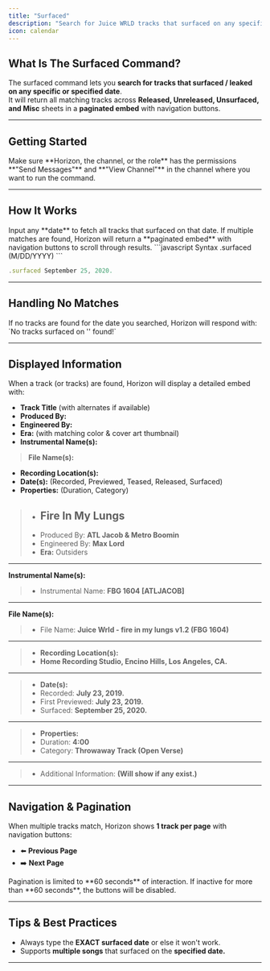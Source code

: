---
title: "Surfaced"
description: "Search for Juice WRLD tracks that surfaced on any specified date across Released, Unreleased, Unsurfaced, and Misc sheets."
icon: calendar
---

## What Is The Surfaced Command?

The surfaced command lets you **search for tracks that surfaced / leaked on any specific or specified date**.  
It will return all matching tracks across **Released, Unreleased, Unsurfaced, and Misc** sheets in a **paginated embed** with navigation buttons.

---

## Getting Started

<Steps>
    <Step title="Ensure Permissions">
        <Info>
            Make sure **Horizon, the channel, or the role** has the permissions **"Send Messages"** and **"View Channel"** in the channel where you want to run the command.
        </Info>
    </Step>
</Steps>

---

## How It Works

<Info>
Input any **date** to fetch all tracks that surfaced on that date.  
If multiple matches are found, Horizon will return a **paginated embed** with navigation buttons to scroll through results.
</Info>

<CodeGroup>
```javascript Syntax
.surfaced (M/DD/YYYY)
```

```javascript Example
.surfaced September 25, 2020.
```
</CodeGroup>

---

## Handling No Matches

<Warning title="No Tracks Found">
If no tracks are found for the date you searched, Horizon will respond with:  
`No tracks surfaced on '<searchterm>' found!`
</Warning>

---

## Displayed Information

When a track (or tracks) are found, Horizon will display a detailed embed with:

- **Track Title** (with alternates if available)  
- **Produced By:** 
- **Engineered By:**   
- **Era:** (with matching color & cover art thumbnail)  
- **Instrumental Name(s):**
> **File Name(s):**
- **Recording Location(s):**  
- **Date(s):** (Recorded, Previewed, Teased, Released, Surfaced)  
- **Properties:** (Duration, Category)

<Info title="Example Embed">

> - ## **Fire In My Lungs**  
> - Produced By: **ATL Jacob & Metro Boomin**
> - Engineered By: **Max Lord**
> - **Era:** Outsiders
---
**Instrumental Name(s):** 
> - Instrumental Name: **FBG 1604 [ATLJACOB]**
---
**File Name(s):**
> - File Name: **Juice Wrld - fire in my lungs v1.2 (FBG 1604)**
---
> - **Recording Location(s):**
> - **Home Recording Studio, Encino Hills, Los Angeles, CA.**  
---
> - **Date(s):**  
> - Recorded: **July 23, 2019.**  
> - First Previewed: **July 23, 2019.**
> - Surfaced: **September 25, 2020.**
---
> - **Properties:**
> - Duration: **4:00**
> - Category: **Throwaway Track (Open Verse)**
---
> - Additional Information:
**(Will show if any exist.)**
</Info>

---

## Navigation & Pagination

When multiple tracks match, Horizon shows **1 track per page** with navigation buttons:

- ⬅️ **Previous Page**  
- ➡️ **Next Page**  

<Info>
Pagination is limited to **60 seconds** of interaction. If inactive for more than **60 seconds**, the buttons will be disabled.
</Info>

---

## Tips & Best Practices

- Always type the **EXACT surfaced date** or else it won't work.  
- Supports **multiple songs** that surfaced on the **specified date.**  

---
